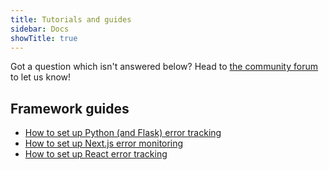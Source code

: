 ```yaml
---
title: Tutorials and guides
sidebar: Docs
showTitle: true
---
```


Got a question which isn't answered below? Head to [the community forum](/questions) to let us know!

## Framework guides

- [How to set up Python (and Flask) error tracking](/tutorials/python-error-tracking)
- [How to set up Next.js error monitoring](/tutorials/nextjs-error-monitoring)
- [How to set up React error tracking](/tutorials/react-error-tracking)